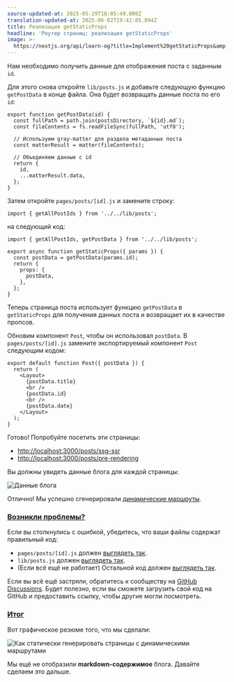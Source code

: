 ```yaml
---
source-updated-at: 2025-05-29T18:05:49.000Z
translation-updated-at: 2025-06-02T19:42:05.094Z
title: Реализация getStaticProps
headline: 'Роутер страниц: реализация getStaticProps'
image: >-
  https://nextjs.org/api/learn-og?title=Implement%20getStaticProps&amp;chapter=32
---
```


Нам необходимо получить данные для отображения поста с заданным `id`.

Для этого снова откройте `lib/posts.js` и добавьте следующую функцию `getPostData` в конце файла. Она будет возвращать данные поста по его `id`:

```
export function getPostData(id) {
  const fullPath = path.join(postsDirectory, `${id}.md`);
  const fileContents = fs.readFileSync(fullPath, 'utf8');
 
  // Используем gray-matter для раздела метаданных поста
  const matterResult = matter(fileContents);
 
  // Объединяем данные с id
  return {
    id,
    ...matterResult.data,
  };
}
```

Затем откройте `pages/posts/[id].js` и замените строку:

```
import { getAllPostIds } from '../../lib/posts';
```

на следующий код:

```
import { getAllPostIds, getPostData } from '../../lib/posts';
 
export async function getStaticProps({ params }) {
  const postData = getPostData(params.id);
  return {
    props: {
      postData,
    },
  };
}
```

Теперь страница поста использует функцию `getPostData` в `getStaticProps` для получения данных поста и возвращает их в качестве пропсов.

Обновим компонент `Post`, чтобы он использовал `postData`. В `pages/posts/[id].js` замените экспортируемый компонент `Post` следующим кодом:

```
export default function Post({ postData }) {
  return (
    <Layout>
      {postData.title}
      <br />
      {postData.id}
      <br />
      {postData.date}
    </Layout>
  );
}
```

Готово! Попробуйте посетить эти страницы:

*   [http://localhost:3000/posts/ssg-ssr](http://localhost:3000/posts/ssg-ssr)
*   [http://localhost:3000/posts/pre-rendering](http://localhost:3000/posts/pre-rendering)

Вы должны увидеть данные блога для каждой страницы:

![Данные блога](https://h8DxKfmAPhn8O0p3.public.blob.vercel-storage.com/learn/pages-router/dynamic-routes/blog-data-post-page.png)

Отлично! Мы успешно сгенерировали [динамические маршруты](/docs/routing/dynamic-routes).

### [Возникли проблемы?](#something-wrong)

Если вы столкнулись с ошибкой, убедитесь, что ваши файлы содержат правильный код:

*   `pages/posts/[id].js` должен [выглядеть так](https://github.com/vercel/next-learn/blob/main/basics/dynamic-routes-step-1/pages/posts/%5Bid%5D.js).
*   `lib/posts.js` должен [выглядеть так](https://github.com/vercel/next-learn/blob/main/basics/dynamic-routes-step-1/lib/posts.js).
*   (Если всё ещё не работает) Остальной код должен [выглядеть так](https://github.com/vercel/next-learn/tree/main/basics/dynamic-routes-step-1).

Если вы всё ещё застряли, обратитесь к сообществу на [GitHub Discussions](https://github.com/vercel/next.js/discussions). Будет полезно, если вы сможете загрузить свой код на GitHub и предоставить ссылку, чтобы другие могли посмотреть.

### [Итог](#summary)

Вот графическое резюме того, что мы сделали:

![Как статически генерировать страницы с динамическими маршрутами](https://h8DxKfmAPhn8O0p3.public.blob.vercel-storage.com/learn/pages-router/dynamic-routes/how-to-dynamic-routes.png)

Мы ещё не отобразили **markdown-содержимое** блога. Давайте сделаем это дальше.
